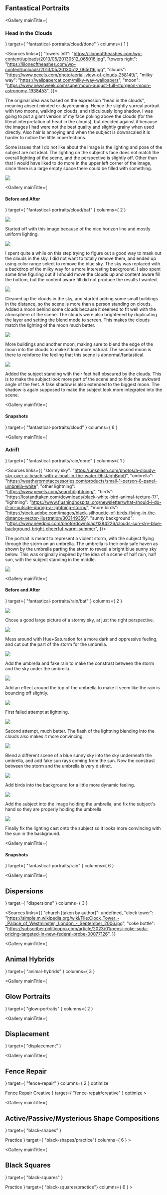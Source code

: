 

<div class="center fullwidth">
    <h2>Fantastical Portraits</h2>
</div>

<Gallery
    mainTitle={ <h3>Head in the Clouds</h3> }
    target={ "fantastical-portraits/cloud/done" }
    columns={ 1 }
></Gallery>
<Sources links={{
    "towers left": "https://liloneoftheashes.com/wp-content/uploads/2013/05/20130512_065016.jpg",
    "towers right": "https://liloneoftheashes.com/wp-content/uploads/2013/05/20130512_065016.jpg",
    "clouds": "https://www.pexels.com/photo/aerial-view-of-clouds-258149/",
    "milky way": "https://wallpapercat.com/milky-way-wallpapers",
    "moon": "https://www.newsweek.com/supermoon-august-full-sturgeon-moon-astronomy-1938453",
}}></Sources>

<p>
    The original idea was based on the expression "head in the clouds", meaning absent minded or daydreaming.
    Hence the slightly surreal portrait with two moons, walking on clouds, and ridiculously long shadow.
    I was going to put a giant version of my face poking above the clouds (for the literal interpretation of head in the clouds),
    but decided against it because the images I had were not the best quality and slightly grainy when used directly.
    Also hair is annoying and when the subject is downscaled it is harder to notice the little imperfections.
</p>
<p>
    Some issues that I do not like about the image is the lighting and pose of the subject are not ideal.
    The lighting on the subject's face does not match the overall lighting of the scene, and the perspective is slightly off.
    Other than that I would have liked to do more in the upper left corner of the image, since there is a large empty space there could be filled
    with something.
</p>

<Image src="fantastical-portraits/cloud/map/idea-map.png"></Image>

<Gallery
    mainTitle={ <h4>Before and After</h4> }
    target={ "fantastical-portraits/cloud/baf" }
    columns={ 2 }
></Gallery>

<Image src="fantastical-portraits/cloud/snapshot-1.jpg"></Image>
<p>
    Started off with this image because of the nice horizon line and mostly uniform lighting.
</p>

<Image src="fantastical-portraits/cloud/snapshot-2.jpg"></Image>
<p>
    I spent quite a while on this step trying to figure out a good way to mask out the clouds in the sky. I did not want to totally
    remove them, and ended up using color range select to remove the blue sky. The sky was replaced with a backdrop of the milky way
    for a more interesting background. I also spent some time figuring out if I should move the clouds up and content aware fill the bottom,
    but the content aware fill did not produce the results I wanted.
</p>

<Image src="fantastical-portraits/cloud/snapshot-4.jpg"></Image>
<p>
    Cleaned up the clouds in the sky, and started adding some small buildings in the distance, so the scene is more than a person
    standing on clouds. Added a moon behind some clouds because it seemed to fit well with the atmosphere of the scene. The clouds were also brightened
    by duplicating the layer and setting the blend mode to screen. This makes the clouds match the lighting of the moon much better.
</p>

<Image src="fantastical-portraits/cloud/snapshot-5.jpg"></Image>
<p>
    More buildings and another moon, making sure to blend the edge of the moon into the clouds to make it look more natural. The second moon
    is there to reinforce the feeling that this scene is abnormal/fantastical.
</p>

<Image src="fantastical-portraits/cloud/snapshot-6.jpg"></Image>
<p>
    Added the subject standing with their feet half obscured by the clouds.
    This is to make the subject look more part of the scene and to hide the awkward angle of the feet.
    A fake shadow is also extended to the biggest moon. The shadow is again supposed to make the subject look more integrated into the scene.
</p>

<Gallery
    mainTitle={ <h4>Snapshots</h4> }
    target={ "fantastical-portraits/cloud" }
    columns={ 6 }
></Gallery>

<Gallery
    mainTitle={ <h3>Adrift</h3> }
    target={ "fantastical-portraits/rain/done" }
    columns={ 1 }
></Gallery>

<Sources links={{
    "stormy sky": "https://unsplash.com/photos/a-cloudy-sky-over-a-beach-with-a-boat-in-the-water-9hIJJghBqb0",
    "umbrella": "https://weatherornotaccessories.com/products/small-1-person-8-panel-umbrella-white",
    "other lightning": "https://www.pexels.com/search/lightning/",
    "birds": "https://lostandtaken.com/downloads/black-white-bird-animal-texture-7/",
    "lightning": "https://www.flushinghospital.org/newsletter/what-should-i-do-if-im-outside-during-a-lightning-storm/",
    "more birds": "https://stock.adobe.com/images/black-silhouette-of-birds-flying-in-the-distance-vector-illustration/303149356",
    "sunny background": "https://www.needpix.com/photo/download/1384226/clouds-sun-sky-blue-background-bright-cheerful-warm-summer",
}}>
</Sources>

<p>
    The portrait is meant to represent a violent storm, with the subject flying through the storm on an umbrella.
    The umbrella is their only safe haven as shown by the umbrella parting the storm to reveal a bright blue sunny sky below.
    This was originally inspired by the idea of a scene of half rain, half sun, with the subject standing in the middle.
</p>

<Image src="fantastical-portraits/rain/map/idea-map.png"></Image>

<Gallery
    mainTitle={ <h4>Before and After</h4> }
    target={ "fantastical-portraits/rain/baf" }
    columns={ 2 }
></Gallery>

<Image src="fantastical-portraits/rain/snapshot-01.jpg"></Image>
<p>
    Chose a good large picture of a stormy sky, at just the right perspective.
</p>

<Image src="fantastical-portraits/rain/snapshot-02.jpg"></Image>
<p>
    Mess around with Hue+Saturation for a more dark and oppressive feeling, and cut out the part of the storm for the umbrella.
</p>

<Image src="fantastical-portraits/rain/snapshot-04.jpg"></Image>
<p>
    Add the umbrella and fake rain to make the constrast between the storm and the sky under the umbrella.
</p>

<Image src="fantastical-portraits/rain/snapshot-05.jpg"></Image>
<p>
    Add an effect around the top of the umbrella to make it seem like the rain is bouncing off slightly.
</p>

<Image src="fantastical-portraits/rain/snapshot-06.jpg"></Image>
<p>
    First failed attempt at lightning.
</p>

<Image src="fantastical-portraits/rain/snapshot-07.jpg"></Image>
<p>
    Second attempt, much better. The flash of the lightning blending into the clouds also makes it more convincing.
</p>

<Image src="fantastical-portraits/rain/snapshot-08.jpg"></Image>
<p>
    Blend a different scene of a blue sunny sky into the sky underneath the umbrella, and add fake sun rays coming from the sun.
    Now the constrast between the storm and the umbrella is very distinct.
</p>

<Image src="fantastical-portraits/rain/snapshot-09.jpg"></Image>
<p>
    Add birds into the background for a little more dynamic feeling.
</p>

<Image src="fantastical-portraits/rain/snapshot-10.jpg"></Image>
<p>
    Add the subject into the image holding the umbrella, and fix the subject's hand so they are properly holding the umbrella.
</p>

<Image src="fantastical-portraits/rain/snapshot-11.jpg"></Image>
<p>
    Finally fix the lighting cast onto the subject so it looks more convincing with the sun in the background.
</p>

<Gallery
    mainTitle={ <h4>Snapshots</h4> }
    target={ "fantastical-portraits/rain" }
    columns={ 6 }
></Gallery>

<Gallery
    mainTitle={ <h2>Dispersions</h2> }
    target={ "dispersions" }
    columns={ 3 }
></Gallery>
<Sources
    links={{
        "church [taken by author]": undefined,
        "clock tower": "https://simple.m.wikipedia.org/wiki/File:Clock_Tower_-_Palace_of_Westminster,_London_-_September_2006.jpg",
        "coke bottle": "https://subscriber.politicopro.com/article/2023/01/pepsi-coke-soda-pricing-targeted-in-new-federal-probe-00077126",
    }}
></Sources>

<Gallery
    mainTitle={ <h2>Animal Hybrids</h2> }
    target={ "animal-hybrids" }
    columns={ 3 }
>
</Gallery>
<Sources
    links={{
        "white bird": "https://www.thesprucepets.com/popular-small-bird-species-390926",
        "white fish": "https://goldfishkeepers.com/GoldfishCullingScaleTypes2.php",
        "white cat": "https://www.prettylitter.com/blog/how-to-care-for-oriental-shorthair-cats",
        "spider eyes": "https://scienceblog.com/511629/a-depth-sensor-inspired-by-jumping-spiders/",
        "pangolin": "https://unsplash.com/photos/pangolin-hunting-for-ants-MG4gps1yfoA",
        "bald eagle": "https://discover.silversea.com/to-the-curious/behind-the-lens/in-alaska-and-across-theu-s-bald-eagles-regain-footing-inspire-hope/",
        "antlers": "https://a-z-animals.com/reference/antler/",
        "rhino": "https://www.pexels.com/photo/gray-rhinoceros-in-https://commons.wikimedia.org/wiki/File:National_Geographic_Magazine_Logo.svgclose-up-photography-16040/",
        "elephant": "https://commons.wikimedia.org/wiki/File:ELEPHANT_SIDE_VIEW.jpg",
        "sheep": "https://www.manyhatshandymanserviceofnortheastohio.com/reviews",
        "national geographic": "https://commons.wikimedia.org/wiki/File:National_Geographic_Magazine_Logo.svg",
    }}
></Sources>

<Gallery
    mainTitle={ <h2>Glow Portraits</h2> }
    target={ "glow-portraits" }
    columns={ 2 }
>
</Gallery>
<Sources
    links={{
        "cat [taken by author]": undefined,
        "flag on ship [taken by author]": undefined,
        "darth vader": "https://www.pexels.com/photo/person-in-black-helmet-9482193/",
    }}
></Sources>

<Gallery
    mainTitle={ <h2>Displacement</h2> }
    target={ "displacement" }
>
</Gallery>
<Sources
    links={{
        "yacht": "https://midcoastyacht.com/",
        "trump": "https://commons.wikimedia.org/wiki/File:Donald_Trump_official_portrait.jpg",
        "biden": "https://www.whitehouse.gov/administration/president-biden/",
        "eggs": "https://www.hoffmanslittleacres.com/blog/2020/8/20/duck-eggs-vs-chicken-eggs-are-they-all-theyre-cracked-up-to-be",
        "minions": "https://www.decoratorsbest.com/products/roommates-minions-line-art-peel-and-stick-yellow-wallpaper",
        "more minions": "https://wallpapers.com/wallpapers/minions-group-picture-uz8exq5c5o0v0dqy.html",
        "sports car": "https://unsplash.com/photos/a-white-sports-car-with-a-red-stripe-on-the-side--ZWNkXB0V4M",
        "team fortress 2 logo": "https://commons.wikimedia.org/wiki/File:Team-Fortress-2-logo.png",
        "couch": "https://www.poltronafrau.com/dk/en/products/duo-sofa.html",
        "polka 1": "https://www.vecteezy.com/vector-art/7516492-polka-dot-background-with-colorful-circles",
        "polka 2": "https://www.vecteezy.com/vector-art/24485951-cute-seamless-pattern-polka-dot-abstract-ornament-in-orange-pink-blue-black-colors-hand-drawn-circles-round-shapes-vector-illustration-for-wallpaper-wrap-gold-dots-sparkles-shining-dots-background",
        "polka 3": "https://www.creativefabrica.com/product/colorful-polka-dot-background-124/",
        "stripes": "https://www.vecteezy.com/vector-art/8557494-irregular-colorful-stripes-seamless-pattern-abstract-colored-background-repeat-endless-background-design-element-vector-illustration",
    }}
>
</Sources>

<Gallery
    mainTitle={ <h2>Fence Repair</h2>}
    target={ "fence-repair" }
    columns={ 2 }
    optimize
>
</Gallery>
<Gallery
    mainTitle={ <h2>Fence Repair Creative</h2> }
    target={ "fence-repair/creative" }
    optimize
></Gallery>
<Sources
    links={{
        "tabby": "https://www.myarlingtonvet.com/blog/when-it-comes-to-feline-body-language-look-at-the-tail/",
        "gray cat": "https://www.fearfreehappyhomes.com/what-movement-and-gait-tell-you-about-your-cat/",
        "lion": "https://stock.adobe.com/category/lions/57?asset_id=179693709",
        "rat": "https://profesfar.com/cac-loai-chuot-gay-hai-pho-bien",
        "wood plank": "https://unsplash.com/photos/brown-wooden-plank-with-white-background-uDT8nh0I-vk",
        "mouse": "https://thewirecutter.com/reviews/best-wireless-mouse/",
        "stop sign": "https://www.lorenzoandlorenzo.com/blog/auto-motorcycle-accidents/stopping-at-stop-signs/",
        "one way sign": "https://www.compliancesigns.com/pd/reflective-federal-mutcd-r6-1-one-way-right-arrow-sign-cs726051",
        "car crash": "https://ewscripps.brightspotcdn.com/dims4/default/88c1287/2147483647/strip/true/crop/1004x565+0+83/resize/1280x720!/quality/90/?url=http%3A%2F%2Fewscripps-brightspot.s3.amazonaws.com%2Ffc%2F02%2F802e083f4ae793cb0b32f790ac95%2Ffatal-crash3.jpg",
        "high street": "https://indianapublicmedia.org/images/news-images/high-street-sign.jpg",
    }}
>
</Sources>

<Gallery
    mainTitle={ <h2>Active/Passive/Mysterious Shape Compositions</h2> }
    target={ "black-shapes" }
>
</Gallery>
<Gallery
    mainTitle={ <h3>Practice</h3> }
    target={ "black-shapes/practice"}
    columns={ 6 }
>
</Gallery>

<Gallery
    mainTitle={ <h2>Black Squares</h2> }
    target={ "black-squares" }
>
</Gallery>
<Gallery
    mainTitle={ <h3>Practice</h3> }
    target={ "black-squares/practice"}
    columns={ 6 }
>
</Gallery>